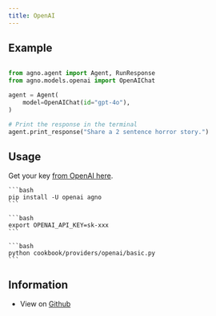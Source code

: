 ```yaml
---
title: OpenAI
---
```


## Example

<CodeGroup>

```python agent.py

from agno.agent import Agent, RunResponse
from agno.models.openai import OpenAIChat

agent = Agent(
    model=OpenAIChat(id="gpt-4o"),
)

# Print the response in the terminal
agent.print_response("Share a 2 sentence horror story.")

```

</CodeGroup>

## Usage

Get your key [from OpenAI here](https://platform.openai.com/account/api-keys).

<Steps>
  <Snippet file="create-venv-step.mdx" />

  <Step title="Install libraries">

    ```bash
    pip install -U openai agno
    ```

  </Step>

  <Step title="Export `OPENAI_API_KEY`">

    ```bash
    export OPENAI_API_KEY=sk-xxx
    ```

  </Step>

  <Step title="Run OpenAI Agent">

    ```bash
    python cookbook/providers/openai/basic.py
    ```

  </Step>

  </Steps>

## Information

- View on [Github](https://github.com/phidatahq/agno/tree/main/cookbook/providers/openai/basic.py)
